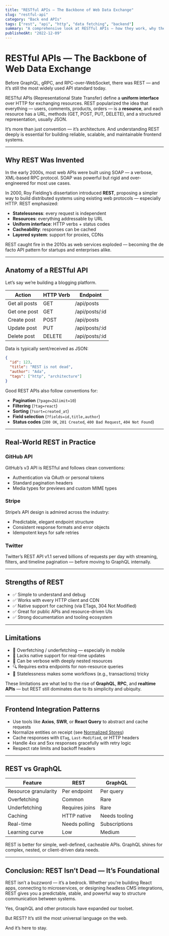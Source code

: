 ```yaml
---
title: "RESTful APIs — The Backbone of Web Data Exchange"
slug: "restful-api"
category: "Back end APIs"
tags: ["rest", "api", "http", "data fetching", "backend"]
summary: "A comprehensive look at RESTful APIs — how they work, why they matter, and how modern frontend apps consume them efficiently. Explore conventions, real-world systems, caching, pagination, and best practices for scalable API design."
publishedAt: "2022-12-09"
---
```


# RESTful APIs — The Backbone of Web Data Exchange

Before GraphQL, gRPC, and RPC-over-WebSocket, there was REST — and it’s still the most widely used API standard today.

RESTful APIs (Representational State Transfer) define a **uniform interface** over HTTP for exchanging resources. REST popularized the idea that everything — users, comments, products, orders — is a **resource**, and each resource has a URL, methods (GET, POST, PUT, DELETE), and a structured representation, usually JSON.

It’s more than just convention — it’s architecture. And understanding REST deeply is essential for building reliable, scalable, and maintainable frontend systems.

---

## Why REST Was Invented

In the early 2000s, most web APIs were built using SOAP — a verbose, XML-based RPC protocol. SOAP was powerful but rigid and over-engineered for most use cases.

In 2000, Roy Fielding’s dissertation introduced **REST**, proposing a simpler way to build distributed systems using existing web protocols — especially HTTP. REST emphasized:
- **Statelessness**: every request is independent
- **Resources**: everything addressable by URL
- **Uniform interface**: HTTP verbs + status codes
- **Cacheability**: responses can be cached
- **Layered system**: support for proxies, CDNs

REST caught fire in the 2010s as web services exploded — becoming the de facto API pattern for startups and enterprises alike.

---

## Anatomy of a RESTful API

Let’s say we’re building a blogging platform.

| Action         | HTTP Verb | Endpoint          |
|----------------|-----------|-------------------|
| Get all posts  | GET       | /api/posts        |
| Get one post   | GET       | /api/posts/:id    |
| Create post    | POST      | /api/posts        |
| Update post    | PUT       | /api/posts/:id    |
| Delete post    | DELETE    | /api/posts/:id    |

Data is typically sent/received as JSON:
```json
{
  "id": 123,
  "title": "REST is not dead",
  "author": "Ada",
  "tags": ["http", "architecture"]
}
```

Good REST APIs also follow conventions for:
- **Pagination** (`?page=2&limit=10`)
- **Filtering** (`?tag=react`)
- **Sorting** (`?sort=created_at`)
- **Field selection** (`?fields=id,title,author`)
- **Status codes** (`200 OK`, `201 Created`, `400 Bad Request`, `404 Not Found`)

---

## Real-World REST in Practice

### GitHub API

GitHub’s v3 API is RESTful and follows clean conventions:
- Authentication via OAuth or personal tokens
- Standard pagination headers
- Media types for previews and custom MIME types

### Stripe

Stripe’s API design is admired across the industry:
- Predictable, elegant endpoint structure
- Consistent response formats and error objects
- Idempotent keys for safe retries

### Twitter

Twitter’s REST API v1.1 served billions of requests per day with streaming, filters, and timeline pagination — before moving to GraphQL internally.

---

## Strengths of REST

- ✅ Simple to understand and debug
- ✅ Works with every HTTP client and CDN
- ✅ Native support for caching (via ETags, 304 Not Modified)
- ✅ Great for public APIs and resource-driven UIs
- ✅ Strong documentation and tooling ecosystem

---

## Limitations

- 🚧 Overfetching / underfetching — especially in mobile
- 🚫 Lacks native support for real-time updates
- 🔁 Can be verbose with deeply nested resources
- 🔍 Requires extra endpoints for non-resource queries
- 🔐 Statelessness makes some workflows (e.g., transactions) tricky

These limitations are what led to the rise of **GraphQL**, **RPC**, and **realtime APIs** — but REST still dominates due to its simplicity and ubiquity.

---

## Frontend Integration Patterns

- Use tools like **Axios**, **SWR**, or **React Query** to abstract and cache requests
- Normalize entities on receipt (see [Normalized Stores](/normalized-stores))
- Cache responses with `ETag`, `Last-Modified`, or HTTP headers
- Handle 4xx and 5xx responses gracefully with retry logic
- Respect rate limits and backoff headers

---

## REST vs GraphQL

| Feature             | REST         | GraphQL       |
|---------------------|--------------|---------------|
| Resource granularity| Per endpoint | Per query     |
| Overfetching        | Common       | Rare          |
| Underfetching       | Requires joins | Rare        |
| Caching             | HTTP native  | Needs tooling |
| Real-time           | Needs polling| Subscriptions |
| Learning curve      | Low          | Medium        |

REST is better for simple, well-defined, cacheable APIs. GraphQL shines for complex, nested, or client-driven data needs.

---

## Conclusion: REST Isn’t Dead — It’s Foundational

REST isn’t a buzzword — it’s a bedrock. Whether you're building React apps, connecting to microservices, or designing headless CMS integrations, REST gives you a predictable, stable, and powerful way to structure communication between systems.

Yes, GraphQL and other protocols have expanded our toolset.

But REST? It’s still the most universal language on the web.

And it’s here to stay.
